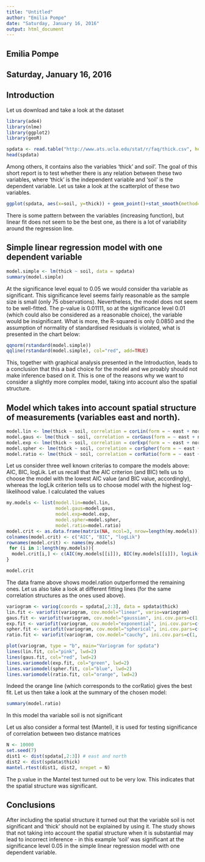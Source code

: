 ```yaml
---
title: "Untitled"
author: "Emilia Pompe"
date: "Saturday, January 16, 2016"
output: html_document
---
```

## Emilia Pompe
## Saturday, January 16, 2016

## Introduction
Let us download and take a look at the dataset
```r
library(ade4)
library(nlme)
library(ggplot2)
library(geoR)

spdata <- read.table("http://www.ats.ucla.edu/stat/r/faq/thick.csv", header = T, sep = ",")
head(spdata)
```

Among others, it contains also the variables 'thick' and soil'. The goal of this short report is to test whether there is any relation between these two variables, where 'thick' is the independent variable and 'soil' is the dependent variable. Let us take a look at the scatterplot of these two variables.

```r
ggplot(spdata, aes(x=soil, y=thick)) + geom_point()+stat_smooth(method="lm")
```

There is some pattern between the variables (increasing function), but linear fit does not seem to be the best one, as there is a lot of variability around the regression line.

## Simple linear regression model with one dependent variable 
```r
model.simple <- lm(thick ~ soil, data = spdata)
summary(model.simple)
```
At the significance level equal to 0.05 we would consider tha variable as significant. This significance level seems fairly reasonable as the sample size is small (only 75 observations). Nevertheless, the model does not seem to be well-fitted. The p-value is 0.01111, so at the significance level 0.01 (which could also be considered as a reasonable choice), the variable would be insignificant. What is more, the R-squared is only 0.0850 and the assumption of normality of standardised residuals is violated, what is presented in the chart below:
```r
qqnorm(rstandard(model.simple))
qqline(rstandard(model.simple), col="red", add=TRUE)
```

This, together with graphical analysis presented in the Introduction, leads to a conclusion that this a bad choice for the model and we proably should not make inference based on it. This is one of the reasons why we want to consider a slightly more complex model, taking into account also the spatial structure.

## Model which takes into account spatial structure of measurements (variables east and north).

```r
model.lin <- lme(thick ~ soil, correlation = corLin(form = ~ east + north), random= ~1|dummy, method="ML", data=spdata)
model.gaus <- lme(thick ~ soil, correlation = corGaus(form = ~ east + north), random= ~1|dummy, method="ML", data=spdata)
model.exp <- lme(thick ~ soil, correlation = corExp(form = ~ east + north), random= ~1|dummy, method="ML", data=spdata)
model.spher <- lme(thick ~ soil, correlation = corSpher(form = ~ east + north), random= ~1|dummy, method="ML", data=spdata)
model.ratio <- lme(thick ~ soil, correlation = corRatio(form = ~ east + north), random= ~1|dummy, method="ML", data=spdata)
```

Let us consider three well known criterias to compare the models above: AIC, BIC, logLik. Let us recall that the AIC criterion (and BIC) tells us to choose the model with the lowest AIC value (and BIC value, accordingly), whereas the logLik criterion tells us to choose model with the highest log-likelihood value. I calculated the values 

```r
my.models <- list(model.lin=model.lin, 
                  model.gaus=model.gaus, 
                  model.exp=model.exp, 
                  model.spher=model.spher,
                  model.ratio=model.ratio)
model.crit <- as.data.frame(matrix(NA, ncol=3, nrow=length(my.models)))
colnames(model.crit) <- c("AIC", "BIC", "logLik")
rownames(model.crit) <- names(my.models)
 for (i in 1:length(my.models)){
  model.crit[i,] <- c(AIC(my.models[[i]]), BIC(my.models[[i]]), logLik(my.models[[i]]))
}

model.crit
```

The data frame above shows model.ration outperformed the remaining ones. Let us also take a look at different fitting lines (for the same correlation structures as the ones used above). 
```r
variogram <- variog(coords = spdata[,2:3], data = spdata$thick)
lin.fit <- variofit(variogram, cov.model="linear", vario=variogram)
gaus.fit <- variofit(variogram, cov.model="gaussian", ini.cov.pars=c(1, 1))
exp.fit <- variofit(variogram, cov.model="exponential", ini.cov.pars=c(1, 1))
spher.fit <- variofit(variogram, cov.model="spherical", ini.cov.pars=c(1, 1))
ratio.fit <- variofit(variogram, cov.model="cauchy", ini.cov.pars=c(1, 1), fix.kappa = TRUE, kappa=2) # ratio
```
```r
plot(variogram, type = "b", main="Variogram for spdata") 
lines(lin.fit, col="pink", lwd=2)
lines(gaus.fit, col="red", lwd=2)
lines.variomodel(exp.fit, col="green", lwd=2)
lines.variomodel(spher.fit, col="blue", lwd=2)
lines.variomodel(ratio.fit, col="orange", lwd=2)
```

Indeed the orange line (which corresponds to the corRatio) gives the best fit. Let us then take a look at the summary of the chosen model:
```r
summary(model.ratio)
```
In this model tha variable soil is not significant

Let us also consider a formal test (Mantel), it is used for testing significance of correlation between two distance matrices
```r
N <- 10000
set.seed(7)
dist1 <- dist(spdata[,2:3]) # east and north
dist2 <- dist(spdata$thick)
mantel.rtest(dist1, dist2, nrepet = N)
```

The p.value in the Mantel test turned out to be very low. This indicates that the spatial structure was significant. 

## Conclusions
After including the spatial structure it turned out that the variable soil is not significant and 'thick' should not be explained by using it. The study shows that not taking into account the spatial structure when it is substantial  may lead to incorrect inference - in this example 'soil' was significant at the significance level 0.05 in the simple linear regression model with one dependent variable.

